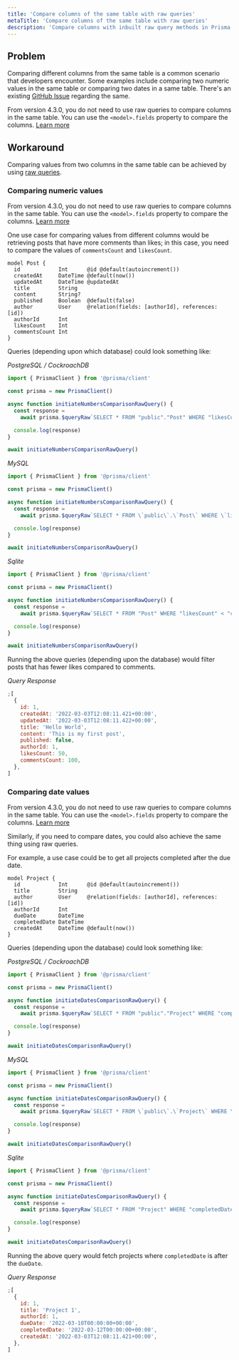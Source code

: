 ```yaml
---
title: 'Compare columns of the same table with raw queries'
metaTitle: 'Compare columns of the same table with raw queries'
description: 'Compare columns with inbuilt raw query methods in Prisma'
---
```


<TopBlock/>

## Problem

Comparing different columns from the same table is a common scenario that developers encounter. Some examples include comparing two numeric values in the same table or comparing two dates in a same table. There's an existing [GitHub Issue](https://github.com/prisma/prisma/issues/5048) regarding the same.

<Admonition type="info">

From version 4.3.0, you do not need to use raw queries to compare columns in the same table. You can use the `<model>.fields` property to compare the columns. [Learn more](/orm/reference/prisma-client-reference#compare-columns-in-the-same-table)

</Admonition>

## Workaround

Comparing values from two columns in the same table can be achieved by using [raw queries](/orm/prisma-client/queries/raw-database-access/raw-queries).

### Comparing numeric values

<Admonition type="info">

From version 4.3.0, you do not need to use raw queries to compare columns in the same table. You can use the `<model>.fields` property to compare the columns. [Learn more](/orm/reference/prisma-client-reference#compare-columns-in-the-same-table)

</Admonition>

One use case for comparing values from different columns would be retrieving posts that have more comments than likes; in this case, you need to compare the values of `commentsCount` and `likesCount`.

```prisma
model Post {
  id            Int      @id @default(autoincrement())
  createdAt     DateTime @default(now())
  updatedAt     DateTime @updatedAt
  title         String
  content       String?
  published     Boolean  @default(false)
  author        User     @relation(fields: [authorId], references: [id])
  authorId      Int
  likesCount    Int
  commentsCount Int
}
```

Queries (depending upon which database) could look something like:

_PostgreSQL / CockroachDB_

```js
import { PrismaClient } from '@prisma/client'

const prisma = new PrismaClient()

async function initiateNumbersComparisonRawQuery() {
  const response =
    await prisma.$queryRaw`SELECT * FROM "public"."Post" WHERE "likesCount" < "commentsCount";`

  console.log(response)
}

await initiateNumbersComparisonRawQuery()
```

_MySQL_

```js
import { PrismaClient } from '@prisma/client'

const prisma = new PrismaClient()

async function initiateNumbersComparisonRawQuery() {
  const response =
    await prisma.$queryRaw`SELECT * FROM \`public\`.\`Post\` WHERE \`likesCount\` < \`commentsCount\`;`

  console.log(response)
}

await initiateNumbersComparisonRawQuery()
```

_Sqlite_

```js
import { PrismaClient } from '@prisma/client'

const prisma = new PrismaClient()

async function initiateNumbersComparisonRawQuery() {
  const response =
    await prisma.$queryRaw`SELECT * FROM "Post" WHERE "likesCount" < "commentsCount";`

  console.log(response)
}

await initiateNumbersComparisonRawQuery()
```

Running the above queries (depending upon the database) would filter posts that has fewer likes compared to comments.

_Query Response_

```js
;[
  {
    id: 1,
    createdAt: '2022-03-03T12:08:11.421+00:00',
    updatedAt: '2022-03-03T12:08:11.422+00:00',
    title: 'Hello World',
    content: 'This is my first post',
    published: false,
    authorId: 1,
    likesCount: 50,
    commentsCount: 100,
  },
]
```

### Comparing date values

<Admonition type="info">

From version 4.3.0, you do not need to use raw queries to compare columns in the same table. You can use the `<model>.fields` property to compare the columns. [Learn more](/orm/reference/prisma-client-reference#compare-columns-in-the-same-table)

</Admonition>

Similarly, if you need to compare dates, you could also achieve the same thing using raw queries.

For example, a use case could be to get all projects completed after the due date.

```prisma
model Project {
  id            Int      @id @default(autoincrement())
  title         String
  author        User     @relation(fields: [authorId], references: [id])
  authorId      Int
  dueDate       DateTime
  completedDate DateTime
  createdAt     DateTime @default(now())
}
```

Queries (depending upon the database) could look something like:

_PostgreSQL / CockroachDB_

```js
import { PrismaClient } from '@prisma/client'

const prisma = new PrismaClient()

async function initiateDatesComparisonRawQuery() {
  const response =
    await prisma.$queryRaw`SELECT * FROM "public"."Project" WHERE "completedDate" > "dueDate";`

  console.log(response)
}

await initiateDatesComparisonRawQuery()
```

_MySQL_

```js
import { PrismaClient } from '@prisma/client'

const prisma = new PrismaClient()

async function initiateDatesComparisonRawQuery() {
  const response =
    await prisma.$queryRaw`SELECT * FROM \`public\`.\`Project\` WHERE \`completedDate\` > \`dueDate\`;`

  console.log(response)
}

await initiateDatesComparisonRawQuery()
```

_Sqlite_

```js
import { PrismaClient } from '@prisma/client'

const prisma = new PrismaClient()

async function initiateDatesComparisonRawQuery() {
  const response =
    await prisma.$queryRaw`SELECT * FROM "Project" WHERE "completedDate" > "dueDate";`

  console.log(response)
}

await initiateDatesComparisonRawQuery()
```

Running the above query would fetch projects where `completedDate` is after the `dueDate`.

_Query Response_

```js
;[
  {
    id: 1,
    title: 'Project 1',
    authorId: 1,
    dueDate: '2022-03-10T00:00:00+00:00',
    completedDate: '2022-03-12T00:00:00+00:00',
    createdAt: '2022-03-03T12:08:11.421+00:00',
  },
]
```
